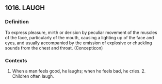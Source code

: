## 1016. LAUGH
### Definition
To express pleasure, mirth or derision by peculiar movement of the muscles of the face, particularly of the mouth, causing a lighting up of the face and eyes, and usually accompanied by the emission of explosive or chuckling sounds from the chest and throat. (Concepticon)

### Contexts
1. When a man feels good, he laughs; when he feels bad, he cries. 2. Children often laugh.

